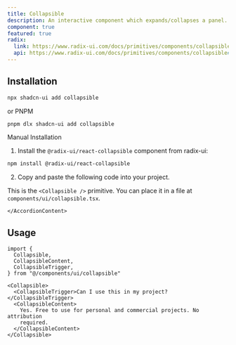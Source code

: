 ```yaml
---
title: Collapsible
description: An interactive component which expands/collapses a panel.
component: true
featured: true
radix:
  link: https://www.radix-ui.com/docs/primitives/components/collapsible
  api: https://www.radix-ui.com/docs/primitives/components/collapsible#api-reference
---
```


<ComponentExample src="/components/examples/collapsible/demo.tsx">
  <CollapsibleDemo />
</ComponentExample>

## Installation

```bash
npx shadcn-ui add collapsible
```
or PNPM
```bash
pnpm dlx shadcn-ui add collapsible
```

<Accordion type="single" collapsible>
  <AccordionItem value="manual-installation">
    <AccordionTrigger>Manual Installation</AccordionTrigger>
    <AccordionContent>

1. Install the `@radix-ui/react-collapsible` component from radix-ui:

```bash
npm install @radix-ui/react-collapsible
```

2. Copy and paste the following code into your project.

<ComponentSource src="/components/ui/collapsible.tsx" />

<Callout>

This is the `<Collapsible />` primitive. You can place it in a file at `components/ui/collapsible.tsx`.

</Callout>

    </AccordionContent>

  </AccordionItem>
</Accordion>

## Usage

```tsx
import {
  Collapsible,
  CollapsibleContent,
  CollapsibleTrigger,
} from "@/components/ui/collapsible"
```

```tsx
<Collapsible>
  <CollapsibleTrigger>Can I use this in my project?</CollapsibleTrigger>
  <CollapsibleContent>
    Yes. Free to use for personal and commercial projects. No attribution
    required.
  </CollapsibleContent>
</Collapsible>
```
